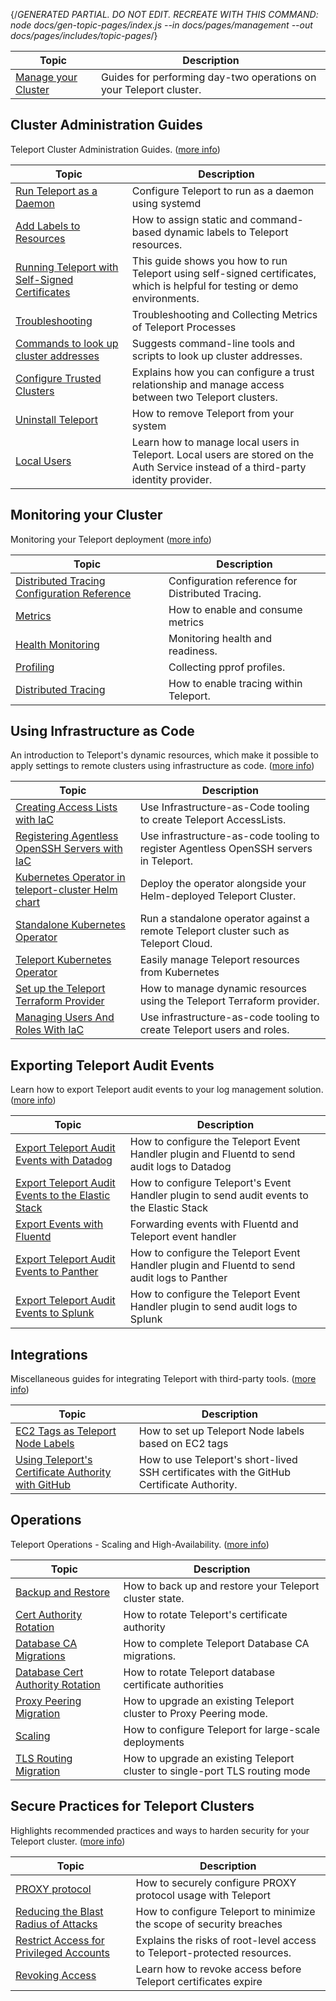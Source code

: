 {/*GENERATED PARTIAL. DO NOT EDIT. RECREATE WITH THIS COMMAND:
node docs/gen-topic-pages/index.js --in docs/pages/management --out docs/pages/includes/topic-pages*/}

|Topic|Description|
|---|---|
|[Manage your Cluster](../../management/introduction.mdx)|Guides for performing day-two operations on your Teleport cluster.|

## Cluster Administration Guides

Teleport Cluster Administration Guides. ([more info](../../management/admin.mdx))

|Topic|Description|
|---|---|
|[Run Teleport as a Daemon](../../management/admin/daemon.mdx)|Configure Teleport to run as a daemon using systemd|
|[Add Labels to Resources](../../management/admin/labels.mdx)|How to assign static and command-based dynamic labels to Teleport resources.|
|[Running Teleport with Self-Signed Certificates](../../management/admin/self-signed-certs.mdx)|This guide shows you how to run Teleport using self-signed certificates, which is helpful for testing or demo environments.|
|[Troubleshooting](../../management/admin/troubleshooting.mdx)|Troubleshooting and Collecting Metrics of Teleport Processes|
|[Commands to look up cluster addresses](../../management/admin/trusted-cluster-address-lookup.mdx)|Suggests command-line tools and scripts to look up cluster addresses.|
|[Configure Trusted Clusters](../../management/admin/trustedclusters.mdx)|Explains how you can configure a trust relationship and manage access between two Teleport clusters.|
|[Uninstall Teleport](../../management/admin/uninstall-teleport.mdx)|How to remove Teleport from your system|
|[Local Users](../../management/admin/users.mdx)|Learn how to manage local users in Teleport. Local users are stored on the Auth Service instead of a third-party identity provider.|

## Monitoring your Cluster

Monitoring your Teleport deployment ([more info](../../management/diagnostics.mdx))

|Topic|Description|
|---|---|
|[Distributed Tracing Configuration Reference](../../management/diagnostics/configuration.mdx)|Configuration reference for Distributed Tracing.|
|[Metrics](../../management/diagnostics/metrics.mdx)|How to enable and consume metrics|
|[Health Monitoring](../../management/diagnostics/monitoring.mdx)|Monitoring health and readiness.|
|[Profiling](../../management/diagnostics/profiles.mdx)|Collecting pprof profiles.|
|[Distributed Tracing](../../management/diagnostics/tracing.mdx)|How to enable tracing within Teleport.|

## Using Infrastructure as Code

An introduction to Teleport's dynamic resources, which make it possible to apply settings to remote clusters using infrastructure as code. ([more info](../../management/dynamic-resources.mdx))

|Topic|Description|
|---|---|
|[Creating Access Lists with IaC](../../management/dynamic-resources/access-list.mdx)|Use Infrastructure-as-Code tooling to create Teleport AccessLists.|
|[Registering Agentless OpenSSH Servers with IaC](../../management/dynamic-resources/agentless-ssh-servers.mdx)|Use infrastructure-as-code tooling to register Agentless OpenSSH servers in Teleport.|
|[Kubernetes Operator in teleport-cluster Helm chart](../../management/dynamic-resources/teleport-operator-helm.mdx)|Deploy the operator alongside your Helm-deployed Teleport Cluster.|
|[Standalone Kubernetes Operator](../../management/dynamic-resources/teleport-operator-standalone.mdx)|Run a standalone operator against a remote Teleport cluster such as Teleport Cloud.|
|[Teleport Kubernetes Operator](../../management/dynamic-resources/teleport-operator.mdx)|Easily manage Teleport resources from Kubernetes|
|[Set up the Teleport Terraform Provider](../../management/dynamic-resources/terraform-provider.mdx)|How to manage dynamic resources using the Teleport Terraform provider.|
|[Managing Users And Roles With IaC](../../management/dynamic-resources/user-and-role.mdx)|Use infrastructure-as-code tooling to create Teleport users and roles.|

## Exporting Teleport Audit Events

Learn how to export Teleport audit events to your log management solution. ([more info](../../management/export-audit-events.mdx))

|Topic|Description|
|---|---|
|[Export Teleport Audit Events with Datadog](../../management/export-audit-events/datadog.mdx)|How to configure the Teleport Event Handler plugin and Fluentd to send audit logs to Datadog|
|[Export Teleport Audit Events to the Elastic Stack](../../management/export-audit-events/elastic-stack.mdx)|How to configure Teleport's Event Handler plugin to send audit events to the Elastic Stack|
|[Export Events with Fluentd](../../management/export-audit-events/fluentd.mdx)|Forwarding events with Fluentd and Teleport event handler|
|[Export Teleport Audit Events to Panther](../../management/export-audit-events/panther.mdx)|How to configure the Teleport Event Handler plugin and Fluentd to send audit logs to Panther|
|[Export Teleport Audit Events to Splunk](../../management/export-audit-events/splunk.mdx)|How to configure the Teleport Event Handler plugin to send audit logs to Splunk|

## Integrations

Miscellaneous guides for integrating Teleport with third-party tools. ([more info](../../management/guides.mdx))

|Topic|Description|
|---|---|
|[EC2 Tags as Teleport Node Labels](../../management/guides/ec2-tags.mdx)|How to set up Teleport Node labels based on EC2 tags|
|[Using Teleport's Certificate Authority with GitHub](../../management/guides/ssh-key-extensions.mdx)|How to use Teleport's short-lived SSH certificates with the GitHub Certificate Authority.|

## Operations

Teleport Operations - Scaling and High-Availability. ([more info](../../management/operations.mdx))

|Topic|Description|
|---|---|
|[Backup and Restore](../../management/operations/backup-restore.mdx)|How to back up and restore your Teleport cluster state.|
|[Cert Authority Rotation](../../management/operations/ca-rotation.mdx)|How to rotate Teleport's certificate authority|
|[Database CA Migrations](../../management/operations/db-ca-migrations.mdx)|How to complete Teleport Database CA migrations.|
|[Database Cert Authority Rotation](../../management/operations/db-ca-rotation.mdx)|How to rotate Teleport database certificate authorities|
|[Proxy Peering Migration](../../management/operations/proxy-peering.mdx)|How to upgrade an existing Teleport cluster to Proxy Peering mode.|
|[Scaling](../../management/operations/scaling.mdx)|How to configure Teleport for large-scale deployments|
|[TLS Routing Migration](../../management/operations/tls-routing.mdx)|How to upgrade an existing Teleport cluster to single-port TLS routing mode|

## Secure Practices for Teleport Clusters

Highlights recommended practices and ways to harden security for your Teleport cluster. ([more info](../../management/security.mdx))

|Topic|Description|
|---|---|
|[PROXY protocol](../../management/security/proxy-protocol.mdx)|How to securely configure PROXY protocol usage with Teleport|
|[Reducing the Blast Radius of Attacks](../../management/security/reduce-blast-radius.mdx)|How to configure Teleport to minimize the scope of security breaches|
|[Restrict Access for Privileged Accounts](../../management/security/restrict-privileges.mdx)|Explains the risks of root-level access to Teleport-protected resources.|
|[Revoking Access](../../management/security/revoking-access.mdx)|Learn how to revoke access before Teleport certificates expire|
